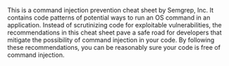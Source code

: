 This is a command injection prevention cheat sheet by Semgrep, Inc. It contains code patterns of potential ways to run an OS command in an application. Instead of scrutinizing code for exploitable vulnerabilities, the recommendations in this cheat sheet pave a safe road for developers that mitigate the possibility of command injection in your code. By following these recommendations, you can be reasonably sure your code is free of command injection.
